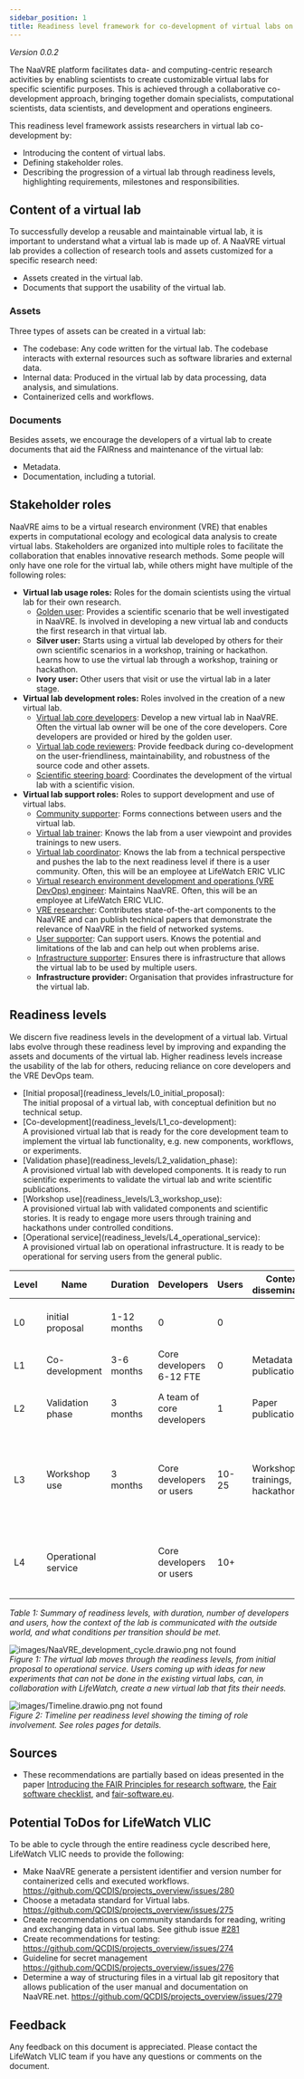 ```yaml
---
sidebar_position: 1
title: Readiness level framework for co-development of virtual labs on the NaaVRE platform
---
```



*Version 0.0.2*

The NaaVRE platform facilitates data- and computing-centric research activities by enabling scientists to create customizable virtual labs for specific scientific purposes.
This is achieved through a collaborative co-development approach, bringing together domain specialists, computational scientists, data scientists, and development and operations engineers.

This readiness level framework assists researchers in virtual lab co-development by:
* Introducing the content of virtual labs.
* Defining stakeholder roles.
* Describing the progression of a virtual lab through readiness levels,
highlighting requirements, milestones and responsibilities.

## Content of a virtual lab
To successfully develop a reusable and maintainable virtual lab, it is important to understand what a virtual lab is made up of.
A NaaVRE virtual lab provides a collection of research tools and assets customized for a specific research need:

* Assets created in the virtual lab.
* Documents that support the usability of the virtual lab.

### Assets
Three types of assets can be created in a virtual lab:

* The codebase: Any code written for the virtual lab. The codebase interacts with external resources such as software libraries and external data.
* Internal data: Produced in the virtual lab by data processing, data analysis, and simulations.
* Containerized cells and workflows.

### Documents
Besides assets, we encourage the developers of a virtual lab to create documents that aid the FAIRness and maintenance of the virtual lab:
* Metadata.
* Documentation, including a tutorial.

## Stakeholder roles
NaaVRE aims to be a virtual research environment (VRE) that enables experts in computational ecology and ecological data analysis
to create virtual labs.
Stakeholders are organized into multiple roles to facilitate the collaboration that enables innovative research methods. Some people will only have
one role for the virtual lab, while others might have multiple of the following roles:

* **Virtual lab usage roles:** Roles for the domain scientists using the virtual lab for their own research.
  * [Golden user](Virtual_lab_roles/Golden_user): Provides a scientific scenario that be well investigated in NaaVRE. Is involved in developing a
  new virtual lab and conducts the first research in that virtual lab.
  * **Silver user:** Starts using a virtual lab developed by others for their own scientific scenarios in a workshop, training or hackathon.
  Learns how to use the virtual lab through a workshop, training or hackathon.
  * **Ivory user:** Other users that visit or use the virtual lab in a later stage.
* **Virtual lab development roles:** Roles involved in the creation of a new virtual lab.
  * [Virtual lab core developers](Virtual_lab_roles/Core_developer): Develop a new virtual lab in NaaVRE. Often the virtual lab owner will be one of the core developers. Core developers are provided or hired by the golden user.
  * [Virtual lab code reviewers](Virtual_lab_roles/Reviewer): Provide feedback during co-development on the user-friendliness, maintainability, and robustness of the
  source code and other assets.
  * [Scientific steering board](Virtual_lab_roles/Steering_board): Coordinates the development of the virtual lab with a scientific vision.
* **Virtual lab support roles:** Roles to support development and use of virtual labs.
  * [Community supporter](Virtual_lab_roles/Community_supporter): Forms connections between users and the virtual lab.
  * [Virtual lab trainer](Virtual_lab_roles/Trainer): Knows the lab from a user viewpoint and provides trainings to new users.
  * [Virtual lab coordinator](Virtual_lab_roles/Coordinator): Knows the lab from a technical perspective and pushes the lab to the next readiness level if there is a user community. Often, this will be an employee at LifeWatch ERIC VLIC
  * [Virtual research environment development and operations (VRE DevOps) engineer](Virtual_lab_roles/DevOps): Maintains NaaVRE. Often, this will be an employee at LifeWatch ERIC VLIC.
  * [VRE researcher](Virtual_lab_roles/VRE_researcher): Contributes state-of-the-art components to the NaaVRE and can publish technical papers
  that demonstrate the relevance of NaaVRE in the field of networked systems.
  * [User supporter](Virtual_lab_roles/User_supporter): Can support users. Knows the potential and limitations of the lab and can help out when problems arise.
  * [Infrastructure supporter](Virtual_lab_roles/Infrastructure_supporter): Ensures there is infrastructure that allows the virtual lab to be used by multiple users.
  * **Infrastructure provider:** Organisation that provides infrastructure for the virtual lab.

## Readiness levels
We discern five readiness levels in the development of a virtual lab.
Virtual labs evolve through these readiness level by improving and expanding the assets and documents of the virtual lab.
Higher readiness levels increase the usability of the lab for others, reducing reliance on core developers and the VRE DevOps team.

<ul style={{ listStyleType: 'none' }}>
    <li> <Downward_arrow text="L0"/> [Initial proposal](readiness_levels/L0_initial_proposal): <div>The initial proposal of a virtual lab, with conceptual definition but no technical setup. </div></li>
    <li> <Downward_arrow text="L1"/> [Co-development](readiness_levels/L1_co-development): <div>A provisioned virtual lab that is ready for the core development team to implement the virtual lab functionality, e.g. new components, workflows, or experiments. </div></li>
    <li> <Downward_arrow text="L2"/> [Validation phase](readiness_levels/L2_validation_phase): <div>A provisioned virtual lab with developed components. It is ready to run scientific experiments to validate the virtual lab and write scientific publications. </div></li>
    <li> <Downward_arrow text="L3"/> [Workshop use](readiness_levels/L3_workshop_use): <div>A provisioned virtual lab with validated components and scientific stories. It is ready to engage more users through training and hackathons under controlled conditions. </div></li>
    <li> <Downward_arrow text="L4"/> [Operational service](readiness_levels/L4_operational_service): <div>A provisioned virtual lab on operational infrastructure. It is ready to be operational for serving users from the general public. </div></li>
</ul>

| Level | Name                | Duration    | Developers                  | Users | Context dissemination            | Entering condition                                                     | Exit condition                                                                     |
|-------|---------------------|-------------|-----------------------------|-------|----------------------------------|------------------------------------------------------------------------|------------------------------------------------------------------------------------|
| L0    | initial proposal    | 1-12 months | 0                           | 0     |                                  | A good idea & Available resources.                                     | Set up a concrete lab on the platform.                                             |
| L1    | Co-development      | 3-6 months  | Core developers 6-12 FTE    | 0     | Metadata publication             | A lab & a core development team.                                       | A lab ready for scientific experiments.                                            |
| L2    | Validation phase    | 3 months    | A team of core developers   | 1     | Paper publication                | A lab ready for writing a scientific paper.                            | One or two papers submitted to publication.                                        |
| L3    | Workshop use        | 3 months    | Core developers or users    | 10-25 | Workshops, trainings, hackathons | A working lab with documentation and training material.                | The lab has been tested in workshops / hackathons, and has an emerging  community. |
| L4    | Operational service |             | Core developers or users    | 10+   |                                  | The lab is operational, and can be managed on research infrastructure. |                                                                                    |

*Table 1: Summary of readiness levels, with duration, number of developers and users,
how the context of the lab is communicated with the outside world, and what conditions per transition should be met.*

![ images/NaaVRE_development_cycle.drawio.png not found](images/NaaVRE_development_cycle.drawio.png)<br/>
*Figure 1: The virtual lab moves through the readiness levels, from initial proposal to operational service.
Users coming up with ideas for new experiments that can not be done in the existing virtual labs,
can, in collaboration with LifeWatch, create a new virtual lab that fits their needs.*

![ images/Timeline.drawio.png not found](images/Timeline.drawio.png)<br/>
*Figure 2: Timeline per readiness level showing the timing of role involvement. See roles pages for details.*

## Sources
* These recommendations are partially based on ideas presented in the paper [Introducing the FAIR Principles for research software](https://www.nature.com/articles/s41597-022-01710-x), the [Fair software checklist](https://fairsoftwarechecklist.net/v0.2/), and [fair-software.eu](https://fair-software.eu/recommendations/license).

## Potential ToDos for LifeWatch VLIC
To be able to cycle through the entire readiness cycle described here, LifeWatch VLIC needs to provide the following:

* Make NaaVRE generate a persistent identifier and version number for containerized cells and executed workflows. https://github.com/QCDIS/projects_overview/issues/280
* Choose a metadata standard for Virtual labs.  https://github.com/QCDIS/projects_overview/issues/275
* Create recommendations on community standards for reading, writing and exchanging data in virtual labs. See github issue [#281](https://github.com/QCDIS/projects_overview/issues/281)
* Create recommendations for testing: https://github.com/QCDIS/projects_overview/issues/274
* Guideline for secret management https://github.com/QCDIS/projects_overview/issues/276
* Determine a way of structuring files in a virtual lab git repository that allows publication of the user manual and documentation on NaaVRE.net.  https://github.com/QCDIS/projects_overview/issues/279

## Feedback
Any feedback on this document is appreciated. Please contact the LifeWatch VLIC team if you have any questions or comments on the document.
